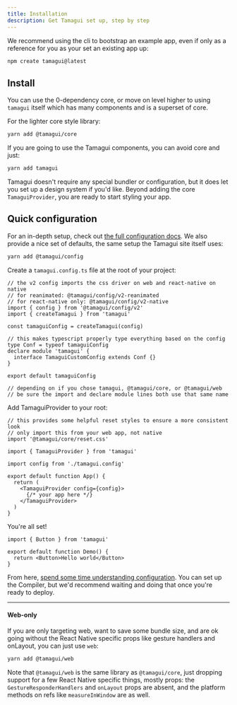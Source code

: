 ```yaml
---
title: Installation
description: Get Tamagui set up, step by step
---
```


We recommend using the cli to bootstrap an example app, even if only as a reference for you as your set an existing app up:

```bash
npm create tamagui@latest
```

## Install

You can use the 0-dependency core, or move on level higher to using `tamagui` itself which has many components and is a superset of core.

For the lighter core style library:

```bash
yarn add @tamagui/core
```

If you are going to use the Tamagui components, you can avoid core and just:

```bash
yarn add tamagui
```

Tamagui doesn't require any special bundler or configuration, but it does let you set up a design system if you'd like. Beyond adding the core `TamaguiProvider`, you are ready to start styling your app.

## Quick configuration

For an in-depth setup, check out [the full configuration docs](/docs/core/configuration). We also provide a nice set of defaults, the same setup the Tamagui site itself uses:

```sh
yarn add @tamagui/config
```

Create a `tamagui.config.ts` file at the root of your project:

```tsx
// the v2 config imports the css driver on web and react-native on native
// for reanimated: @tamagui/config/v2-reanimated
// for react-native only: @tamagui/config/v2-native
import { config } from '@tamagui/config/v2'
import { createTamagui } from 'tamagui'

const tamaguiConfig = createTamagui(config)

// this makes typescript properly type everything based on the config
type Conf = typeof tamaguiConfig
declare module 'tamagui' {
  interface TamaguiCustomConfig extends Conf {}
}

export default tamaguiConfig

// depending on if you chose tamagui, @tamagui/core, or @tamagui/web
// be sure the import and declare module lines both use that same name
```

Add TamaguiProvider to your root:

```tsx line=8-14
// this provides some helpful reset styles to ensure a more consistent look
// only import this from your web app, not native
import '@tamagui/core/reset.css'

import { TamaguiProvider } from 'tamagui'

import config from './tamagui.config'

export default function App() {
  return (
    <TamaguiProvider config={config}>
      {/* your app here */}
    </TamaguiProvider>
  )
}
```

You're all set!

<Preview>
  <DemoButton />
</Preview>

```tsx class=preview line=5
import { Button } from 'tamagui'

export default function Demo() {
  return <Button>Hello world</Button>
}
```

From here, [spend some time understanding configuration](/docs/core/configuration). You can set up the Compiler, but we'd recommend waiting and doing that once you're ready to deploy.

---

#### Web-only

If you are only targeting web, want to save some bundle size, and are ok going without the React Native specific props like gesture handlers and onLayout, you can just use `web`:

```bash
yarn add @tamagui/web
```

Note that `@tamagui/web` is the same library as `@tamagui/core`, just dropping support for a few React Native specific things, mostly props: the `GestureResponderHandlers` and `onLayout` props are absent, and the platform methods on refs like `measureInWindow` are as well.

